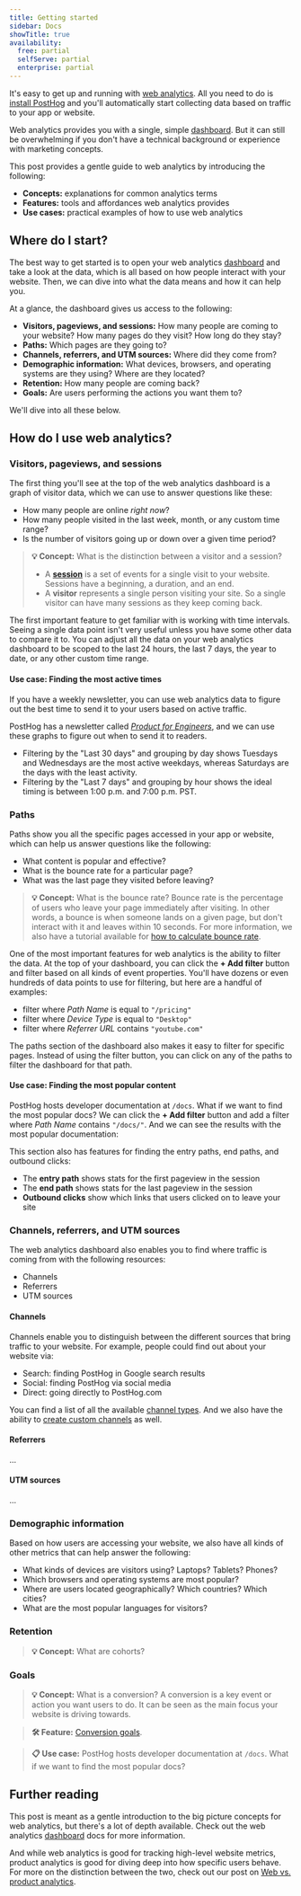 ```yaml
---
title: Getting started
sidebar: Docs
showTitle: true
availability:
  free: partial
  selfServe: partial
  enterprise: partial
---
```


It's easy to get up and running with [web analytics](/web-analytics). All you need to do is [install PostHog](/docs/getting-started/install) and you'll automatically start collecting data based on traffic to your app or website.

Web analytics provides you with a single, simple [dashboard](/docs/web-analytics/dashboard). But it can still be overwhelming if you don't have a technical background or experience with marketing concepts.

This post provides a gentle guide to web analytics by introducing the following:

- **Concepts:** explanations for common analytics terms
- **Features:** tools and affordances web analytics provides
- **Use cases:** practical examples of how to use web analytics

## Where do I start?

The best way to get started is to open your web analytics [dashboard](https://app.posthog.com/web) and take a look at the data, which is all based on how people interact with your website. Then, we can dive into what the data means and how it can help you.

<ProductScreenshot
  imageLight="https://res.cloudinary.com/dmukukwp6/image/upload/web_analytics_top_light_mode_2024_10_be53cf5325.png"
  imageDark="https://res.cloudinary.com/dmukukwp6/image/upload/web_analytics_top_dark_mode_2024_10_6aa6dc9aeb.png"
  alt="Web analytics dashboard"
  classes="rounded"
/>

At a glance, the dashboard gives us access to the following:

- **Visitors, pageviews, and sessions:** How many people are coming to your website? How many pages do they visit? How long do they stay?
- **Paths:** Which pages are they going to?
- **Channels, referrers, and UTM sources:** Where did they come from?
- **Demographic information:** What devices, browsers, and operating systems are they using? Where are they located?
- **Retention:** How many people are coming back?
- **Goals:** Are users performing the actions you want them to?

We'll dive into all these below.

## How do I use web analytics?

### Visitors, pageviews, and sessions

The first thing you'll see at the top of the web analytics dashboard is a graph of visitor data, which we can use to answer questions like these:

- How many people are online _right now_?
- How many people visited in the last week, month, or any custom time range?
- Is the number of visitors going up or down over a given time period?

> **💡 Concept:** What is the distinction between a visitor and a session?
> - A [**session**](/docs/data/sessions) is a set of events for a single visit to your website. Sessions have a beginning, a duration, and an end.
> - A **visitor** represents a single person visiting your site. So a single visitor can have many sessions as they keep coming back.

The first important feature to get familiar with is working with time intervals. Seeing a single data point isn't very useful unless you have some other data to compare it to. You can adjust all the data on your web analytics dashboard to be scoped to the last 24 hours, the last 7 days, the year to date, or any other custom time range.

<ProductScreenshot
  imageLight="https://res.cloudinary.com/dmukukwp6/image/upload/time_intervals_wide_2ce241b1c4.png"
  imageDark="https://res.cloudinary.com/dmukukwp6/image/upload/time_intervals_wide_dark_2256d417c6.png"
  alt="Time interval selection"
  classes="rounded"
/>

#### Use case: Finding the most active times

If you have a weekly newsletter, you can use web analytics data to figure out the best time to send it to your users based on active traffic.

PostHog has a newsletter called [_Product for Engineers_](https://newsletter.posthog.com), and we can use these graphs to figure out when to send it to readers.

- Filtering by the "Last 30 days" and grouping by day shows Tuesdays and Wednesdays are the most active weekdays, whereas Saturdays are the days with the least activity.
- Filtering by the "Last 7 days" and grouping by hour shows the ideal timing is between 1:00 p.m. and 7:00 p.m. PST.

<ProductScreenshot
  imageLight="https://res.cloudinary.com/dmukukwp6/image/upload/last_30_days_light_68a0edcfb6.png"
  imageDark="https://res.cloudinary.com/dmukukwp6/image/upload/last_30_days_dark_e8b68ca003.png"
  alt="Last 30 days"
  classes="rounded"
/>

### Paths

Paths show you all the specific pages accessed in your app or website, which can help us answer questions like the following:

- What content is popular and effective?
- What is the bounce rate for a particular page?
- What was the last page they visited before leaving?

> **💡 Concept:** What is the bounce rate? Bounce rate is the percentage of users who leave your page immediately after visiting. In other words, a bounce is when someone lands on a given page, but don't interact with it and leaves within 10 seconds. For more information, we also have a tutorial available for [how to calculate bounce rate](/tutorials/bounce-rate).

<ProductScreenshot
  imageLight="https://res.cloudinary.com/dmukukwp6/image/upload/v1711580005/posthog.com/contents/images/docs/web-analytics/dashboard/paths-light.png"
  imageDark="https://res.cloudinary.com/dmukukwp6/image/upload/v1711580004/posthog.com/contents/images/docs/web-analytics/dashboard/paths-dark.png"
  alt="Paths"
  classes="rounded"
/>

One of the most important features for web analytics is the ability to filter the data. At the top of your dashboard, you can click the **+ Add filter** button and filter based on all kinds of event properties. You'll have dozens or even hundreds of data points to use for filtering, but here are a handful of examples:

- filter where _Path Name_ is equal to `"/pricing"`
- filter where _Device Type_ is equal to `"Desktop"`
- filter where _Referrer URL_ contains `"youtube.com"`

The paths section of the dashboard also makes it easy to filter for specific pages. Instead of using the filter button, you can click on any of the paths to filter the dashboard for that path.

#### Use case: Finding the most popular content

PostHog hosts developer documentation at `/docs`. What if we want to find the most popular docs? We can click the **+ Add filter** button and add a filter where _Path Name_ contains `"/docs/"`. And we can see the results with the most popular documentation:

<ProductScreenshot
  imageLight="https://res.cloudinary.com/dmukukwp6/image/upload/paths_docs_2924a8d630.png"
  imageDark="https://res.cloudinary.com/dmukukwp6/image/upload/paths_docs_dark_1887fbb2c7.png"
  alt="Most popular paths"
  classes="rounded"
/>

This section also has features for finding the entry paths, end paths, and outbound clicks:

- The **entry path** shows stats for the first pageview in the session
- The **end path** shows stats for the last pageview in the session
- **Outbound clicks** show which links that users clicked on to leave your site

### Channels, referrers, and UTM sources

The web analytics dashboard also enables you to find where traffic is coming from with the following resources:

- Channels
- Referrers
- UTM sources

#### Channels

Channels enable you to distinguish between the different sources that bring traffic to your website. For example, people could find out about your website via:

- Search: finding PostHog in Google search results
- Social: finding PostHog via social media
- Direct: going directly to PostHog.com

You can find a list of all the available [channel types](/docs/data/channel-type).
And we also have the ability to [create custom channels](/docs/web-analytics/dashboard#custom-channel-type) as well.

#### Referrers

...

#### UTM sources

...

### Demographic information

Based on how users are accessing your website, we also have all kinds of other metrics that can help answer the following:

- What kinds of devices are visitors using? Laptops? Tablets? Phones?
- Which browsers and operating systems are most popular?
- Where are users located geographically? Which countries? Which cities?
- What are the most popular languages for visitors?

### Retention

> **💡 Concept:** What are cohorts?

### Goals

> **💡 Concept:** What is a conversion? A conversion is a key event or action you want users to do. It can be seen as the main focus your website is driving towards.

> **🛠️ Feature:** [Conversion goals](/docs/web-analytics/conversion-goals).

> **📋 Use case:** PostHog hosts developer documentation at `/docs`. What if we want to find the most popular docs?

## Further reading

This post is meant as a gentle introduction to the big picture concepts for web analytics, but there's a lot of depth available. Check out the web analytics [dashboard](/docs/web-analytics/dashboard) docs for more information.

And while web analytics is good for tracking high-level website metrics, product analytics is good for diving deep into how specific users behave. For more on the distinction between the two, check out our post on [Web vs. product analytics](docs/web-analytics/web-vs-product-analytics).
